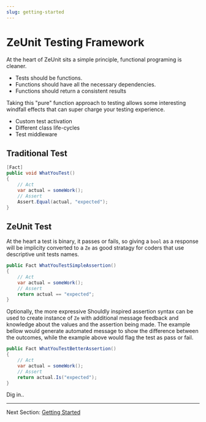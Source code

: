 ```yaml
---
slug: getting-started
---
```


# ZeUnit Testing Framework

At the heart of ZeUnit sits a simple principle, functional programing is cleaner.  

- Tests should be functions.
- Functions should have all the necessary dependencies.
- Functions should return a consistent results

Taking this "pure" function approach to testing allows some interesting windfall effects that can super charge your testing experience.

- Custom test activation
- Different class life-cycles
- Test middleware

## Traditional Test

```csharp
[Fact]
public void WhatYouTest()
{
    // Act
    var actual = someWork();
    // Assert
    Assert.Equal(actual, "expected");
}
```

## ZeUnit Test

At the heart a test is binary, it passes or fails, so giving a `bool` as a response will be implicity converted to a `Ze` as good stratagy for coders that use descriptive unit tests names.

```csharp
public Fact WhatYouTestSimpleAssertion()
{
    // Act
    var actual = someWork();
    // Assert
    return actual == "expected";
}
```

Optionally, the more expressive Shouldly inspired assertion syntax can be used to create instance of `Ze` with additional message feedback and knowledge about the values and the assertion being made.  The example bellow would generate automated message to show the difference between the outcomes, while the example above would flag the test as pass or fail.

```csharp
public Fact WhatYouTestBetterAssertion()
{
    // Act
    var actual = someWork();
    // Assert
    return actual.Is("expected");
}
``` 

Dig in..


---


Next Section: [Getting Started](/docs/getting-started/)